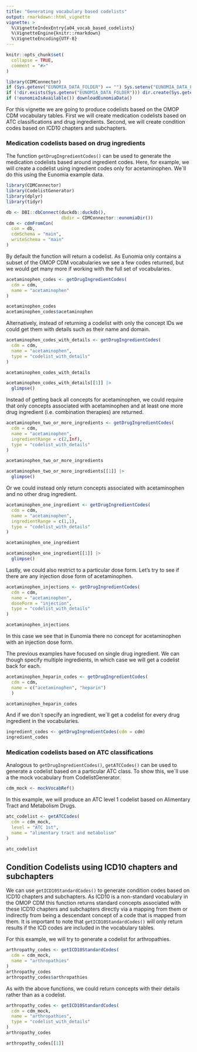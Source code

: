 ```yaml
---
title: "Generating vocabulary based codelists"
output: rmarkdown::html_vignette
vignette: >
  %\VignetteIndexEntry{a04_vocab_based_codelists}
  %\VignetteEngine{knitr::rmarkdown}
  %\VignetteEncoding{UTF-8}
---
```


```r
knitr::opts_chunk$set(
  collapse = TRUE,
  comment = "#>"
)

library(CDMConnector)
if (Sys.getenv("EUNOMIA_DATA_FOLDER") == "") Sys.setenv("EUNOMIA_DATA_FOLDER" = tempdir())
if (!dir.exists(Sys.getenv("EUNOMIA_DATA_FOLDER"))) dir.create(Sys.getenv("EUNOMIA_DATA_FOLDER"))
if (!eunomiaIsAvailable()) downloadEunomiaData()
```

For this vignette we are going to produce codelists based on the OMOP CDM vocabulary tables. First we will create medication codelists based on ATC classifications and drug ingredients. Second, we will create condition codes based on ICD10 chapters and subchapters.

### Medication codelists based on drug ingredients
The function `getDrugIngredientCodes()` can be used to generate the medication codelists based around ingredient codes. Here, for example, we will create a codelist using ingredient codes only for acetaminophen. We´ll do this using the Eunomia example data.

```r
library(CDMConnector)
library(CodelistGenerator)
library(dplyr)
library(tidyr)

db <- DBI::dbConnect(duckdb::duckdb(), 
                     dbdir = CDMConnector::eunomiaDir())
cdm <- cdmFromCon(
  con = db,
  cdmSchema = "main", 
  writeSchema = "main"
)
```

By default the function will return a codelist. As Eunomia only contains a subset of the OMOP CDM vocabularies we  see a few codes returned, but we would get many more if working with the full set of vocabularies.
```r
acetaminophen_codes <- getDrugIngredientCodes(
  cdm = cdm,
  name = "acetaminophen"
)

acetaminophen_codes
acetaminophen_codes$acetaminophen
```

Alternatively, instead of returning a codelist with only the concept IDs we could get them with details such as their name and domain. 

```r
acetaminophen_codes_with_details <- getDrugIngredientCodes(
  cdm = cdm,
  name = "acetaminophen",
  type = "codelist_with_details"
)

acetaminophen_codes_with_details

acetaminophen_codes_with_details[[1]] |> 
  glimpse()
```

Instead of getting back all concepts for acetaminophen, we could require that only concepts associated with acetaminophen and at least one more drug ingredient (i.e. combination therapies) are returned.

```r
acetaminophen_two_or_more_ingredients <- getDrugIngredientCodes(
  cdm = cdm,
  name = "acetaminophen",
  ingredientRange = c(2,Inf),
  type = "codelist_with_details"
)

acetaminophen_two_or_more_ingredients

acetaminophen_two_or_more_ingredients[[1]] |> 
  glimpse()
```

Or we could instead only return concepts associated with acetaminophen and no other drug ingredient.

```r
acetaminophen_one_ingredient <- getDrugIngredientCodes(
  cdm = cdm,
  name = "acetaminophen",
  ingredientRange = c(1,1),
  type = "codelist_with_details"
)

acetaminophen_one_ingredient

acetaminophen_one_ingredient[[1]] |> 
  glimpse()
```

Lastly, we could also restrict to a particular dose form. Let's try to see if there are any injection dose form of acetaminophen.

```r
acetaminophen_injections <- getDrugIngredientCodes(
  cdm = cdm,
  name = "acetaminophen",
  doseForm = "injection",
  type = "codelist_with_details"
)

acetaminophen_injections
```

In this case we see that in Eunomia there no concept for acetaminophen with an injection dose form.

The previous examples have focused on single drug ingredient. We can though specify multiple ingredients, in which case we will get a codelist back for each.

```r
acetaminophen_heparin_codes <- getDrugIngredientCodes(
  cdm = cdm,
  name = c("acetaminophen", "heparin")
  )

acetaminophen_heparin_codes
```

And if we don´t specify an ingredient, we´ll get a codelist for every drug ingredient in the vocabularies.

```r
ingredient_codes <- getDrugIngredientCodes(cdm = cdm)
ingredient_codes
```

### Medication codelists based on ATC classifications
Analogous to `getDrugIngredientCodes()`, `getATCCodes()` can be used to generate a codelist based on a particular ATC class. To show this, we´ll use a the mock vocabulary from CodelistGenerator.

```r
cdm_mock <- mockVocabRef()
```

In this example, we will produce an ATC level 1 codelist based on Alimentary Tract and Metabolism Drugs.

```r
atc_codelist <- getATCCodes(
  cdm = cdm_mock,
  level = "ATC 1st",
  name = "alimentary tract and metabolism"
)

atc_codelist
```

## Condition Codelists using ICD10 chapters and subchapters

We can use `getICD10StandardCodes()` to generate condition codes based on ICD10 chapters and subchapters. As ICD10 is a non-standard vocabulary in the OMOP CDM this function returns standard concepts associated with these ICD10 chapters and subchapters directly via a mapping from them or indirectly from being a descendant concept of a code that is mapped from them. It is important to note that `getICD10StandardCodes()` will only return results if the ICD codes are included in the vocabulary tables.

For this example, we will try to generate a codelist for arthropathies.

```r
arthropathy_codes <- getICD10StandardCodes(
  cdm = cdm_mock,
  name = "arthropathies"
)
arthropathy_codes
arthropathy_codes$arthropathies
```

As with the above functions, we could return concepts with their details rather than as a codelist.
```r
arthropathy_codes <- getICD10StandardCodes(
  cdm = cdm_mock,
  name = "arthropathies", 
  type = "codelist_with_details"
)
arthropathy_codes

arthropathy_codes[[1]]
```
